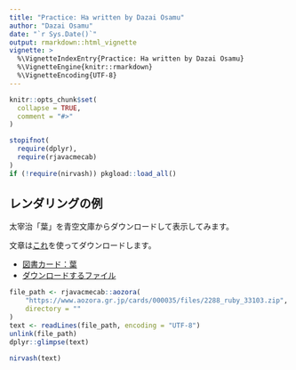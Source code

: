 ```yaml
---
title: "Practice: Ha written by Dazai Osamu"
author: "Dazai Osamu"
date: "`r Sys.Date()`"
output: rmarkdown::html_vignette
vignette: >
  %\VignetteIndexEntry{Practice: Ha written by Dazai Osamu}
  %\VignetteEngine{knitr::rmarkdown}
  %\VignetteEncoding{UTF-8}
---
```


```r
knitr::opts_chunk$set(
  collapse = TRUE,
  comment = "#>"
)

stopifnot(
  require(dplyr),
  require(rjavacmecab)
)
if (!require(nirvash)) pkgload::load_all()
```

## レンダリングの例

太宰治「葉」を青空文庫からダウンロードして表示してみます。

文章は[これ](https://paithiov909.github.io/rjavacmecab/reference/aozora.html)を使ってダウンロードします。

- [図書カード：葉](https://www.aozora.gr.jp/cards/000035/card2288.html)
- [ダウンロードするファイル](https://www.aozora.gr.jp/cards/000035/files/2288_ruby_33103.zip)

```r
file_path <- rjavacmecab::aozora(
    "https://www.aozora.gr.jp/cards/000035/files/2288_ruby_33103.zip",
    directory = ""
)
text <- readLines(file_path, encoding = "UTF-8")
unlink(file_path)
dplyr::glimpse(text)
```

```r
nirvash(text)
```
